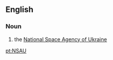 == English ==
=== Noun ===
{{en-proper noun}}

# the [[w:National Space Agency of Ukraine|National Space Agency of Ukraine]]

[[pt:NSAU]]